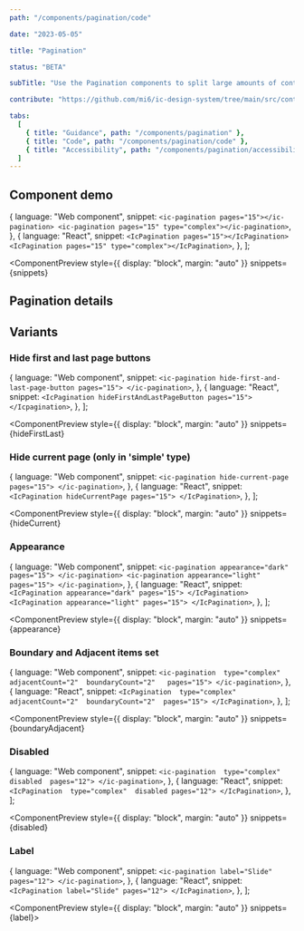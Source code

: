 ```yaml
---
path: "/components/pagination/code"

date: "2023-05-05"

title: "Pagination"

status: "BETA"

subTitle: "Use the Pagination components to split large amounts of content into pages and navigate between them."

contribute: "https://github.com/mi6/ic-design-system/tree/main/src/content/structured/components/pagination"

tabs:
  [
    { title: "Guidance", path: "/components/pagination" },
    { title: "Code", path: "/components/pagination/code" },
    { title: "Accessibility", path: "/components/pagination/accessibility" },
  ]
---
```



## Component demo

  {
    language: "Web component",
    snippet: `<ic-pagination pages="15"></ic-pagination>
<ic-pagination pages="15" type="complex"></ic-pagination>`,
  },
  {
    language: "React",
    snippet: `<IcPagination pages="15"></IcPagination>
<IcPagination pages="15" type="complex"></IcPagination>`,
  },
];

<ComponentPreview
  style={{ display: "block", margin: "auto" }}
  snippets={snippets}
>
  <IcPagination pages="15" />
  <IcPagination pages="15" type="complex" />
</ComponentPreview>

## Pagination details

<ComponentDetails component="ic-pagination" />

## Variants

### Hide first and last page buttons

  {
    language: "Web component",
    snippet: `<ic-pagination hide-first-and-last-page-button pages="15">
</ic-pagination>`,
  },
  {
    language: "React",
    snippet: `<IcPagination hideFirstAndLastPageButton pages="15">
</Icpagination>`,
  },
];

<ComponentPreview
  style={{ display: "block", margin: "auto" }}
  snippets={hideFirstLast}
>
  <IcPagination hideFirstAndLastPageButton pages="15" />
</ComponentPreview>

### Hide current page (only in 'simple' type)

  {
    language: "Web component",
    snippet: `<ic-pagination hide-current-page pages="15">
</ic-pagination>`,
  },
  {
    language: "React",
    snippet: `<IcPagination hideCurrentPage pages="15">
</IcPagination>`,
  },
];

<ComponentPreview
  style={{ display: "block", margin: "auto" }}
  snippets={hideCurrent}
>
  <IcPagination hideCurrentPage pages="15" />
</ComponentPreview>

### Appearance

  {
    language: "Web component",
    snippet: `<ic-pagination appearance="dark" pages="15">
</ic-pagination>
<ic-pagination appearance="light" pages="15">
</ic-pagination>`,
  },
  {
    language: "React",
    snippet: `<IcPagination appearance="dark" pages="15">
</IcPagination>
<IcPagination appearance="light" pages="15">
</IcPagination>`,
  },
];

<ComponentPreview
  style={{ display: "block", margin: "auto" }}
  snippets={appearance}
>
  <IcPagination appearance="dark" pages="15" />
  <div style={{ backgroundColor: "#000", marginBottom: "0.75rem" }}>
    <IcPagination appearance="light" pages="15" />
  </div>
</ComponentPreview>

### Boundary and Adjacent items set

  {
    language: "Web component",
    snippet: `<ic-pagination 
    type="complex"
    adjacentCount="2" 
    boundaryCount="2"  
    pages="15">
</ic-pagination>`,
  },
  {
    language: "React",
    snippet: `<IcPagination 
    type="complex" 
    adjacentCount="2" 
    boundaryCount="2" 
    pages="15">
</IcPagination>`,
  },
];

<ComponentPreview
  style={{ display: "block", margin: "auto" }}
  snippets={boundaryAdjacent}
>
  <IcPagination type="complex" adjacentCount="2" boundaryCount="2" pages="15" />
</ComponentPreview>

### Disabled

  {
    language: "Web component",
    snippet: `<ic-pagination 
    type="complex"
    disabled 
    pages="12">
</ic-pagination>`,
  },
  {
    language: "React",
    snippet: `<IcPagination 
    type="complex" 
    disabled
    pages="12">
</IcPagination>`,
  },
];

<ComponentPreview
  style={{ display: "block", margin: "auto" }}
  snippets={disabled}
>
  <IcPagination type="complex" disabled pages="12" />
</ComponentPreview>

### Label

  {
    language: "Web component",
    snippet: `<ic-pagination label="Slide" pages="12">
</ic-pagination>`,
  },
  {
    language: "React",
    snippet: `<IcPagination label="Slide" pages="12">
</IcPagination>`,
  },
];

<ComponentPreview style={{ display: "block", margin: "auto" }} snippets={label}>
  <IcPagination label="Slide" pages="12" />
</ComponentPreview>
